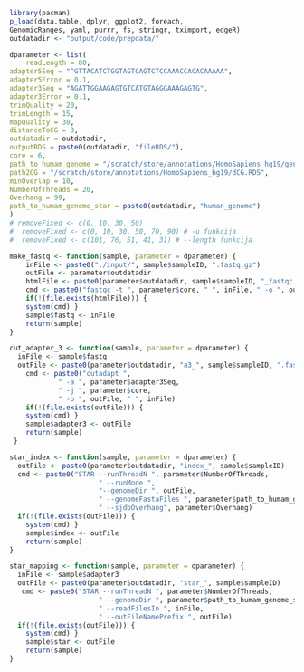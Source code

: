 ```r
library(pacman)
p_load(data.table, dplyr, ggplot2, foreach, 
GenomicRanges, yaml, purrr, fs, stringr, tximport, edgeR)
outdatadir <- "output/code/prepdata/"
```

```r

dparameter <- list(
    readLength = 80,
adapter5Seq = "^GTTACATCTGGTAGTCAGTCTCCAAACCACACAAAAA",
adapter5Error = 0.1,
adapter3Seq = "AGATTGGAAGAGTGTCATGTAGGGAAAGAGTG",
adapter3Error = 0.1,
trimQuality = 20,
trimLength = 15,
mapQuality = 30,
distanceToCG = 3,
outdatadir = outdatadir,
outputRDS = paste0(outdatadir, "fileRDS/"),
core = 6,
path_to_humam_genome = "/scratch/store/annotations/HomoSapiens_hg19/genome/genome.fa",
path2CG = "/scratch/store/annotations/HomoSapiens_hg19/dCG.RDS",
minOverlap = 10,
NumberOfThreads = 20,
Overhang = 99,
path_to_humam_genome_star = paste0(outdatadir, "human_genome")
)
# removeFixed <- c(0, 10, 30, 50)
#  removeFixed <- c(0, 10, 30, 50, 70, 90) # -u funkcija
#  removeFixed <- c(101, 76, 51, 41, 31) # --length funkcija
```

```r
make_fastq <- function(sample, parameter = dparameter) {
    inFile <- paste0("./input/", sample$sampleID, ".fastq.gz")
    outFile <- parameter$outdatadir
    htmlFile <- paste0(parameter$outdatadir, sample$sampleID, "_fastqc.html")
    cmd <- paste0("fastqc -t ", parameter$core, " ", inFile, " -o ", outFile)
    if(!(file.exists(htmlFile))) {
    system(cmd) }
    sample$fastq <- inFile
    return(sample)
}
```


```r
cut_adapter_3 <- function(sample, parameter = dparameter) {
  inFile <- sample$fastq
  outFile <- paste0(parameter$outdatadir, "a3_", sample$sampleID, ".fastq.gz")
    cmd <- paste0("cutadapt ",  
            " -a ", parameter$adapter3Seq,  
            " -j ", parameter$core,
            " -o ", outFile, " ", inFile)
    if(!(file.exists(outFile))) {
    system(cmd) }
    sample$adapter3 <- outFile
    return(sample)
 }
```

```r
star_index <- function(sample, parameter = dparameter) {
  outFile <- paste0(parameter$outdatadir, "index_", sample$sampleID)
  cmd <- paste0("STAR --runThreadN ", parameter$NumberOfThreads,
                      " --runMode ", 
                      "--genomeDir ", outFile,
                      " --genomeFastaFiles ", parameter$path_to_humam_genome,
                      " --sjdbOverhang", parameter$Overhang)
  if(!(file.exists(outFile))) {
    system(cmd) }
    sample$index <- outFile
    return(sample)
}

star_mapping <- function(sample, parameter = dparameter) {
  inFile <- sample$adapter3
  outFile <- paste0(parameter$outdatadir, "star_", sample$sampleID)
   cmd <- paste0("STAR --runThreadN ", parameter$NumberOfThreads, 
                      " --genomeDir ", parameter$path_to_humam_genome_star,
                      " --readFilesIn ", inFile,
                      " --outFileNamePrefix ", outFile)
  if(!(file.exists(outFile))) {
    system(cmd) }
    sample$star <- outFile
    return(sample)
}
```
